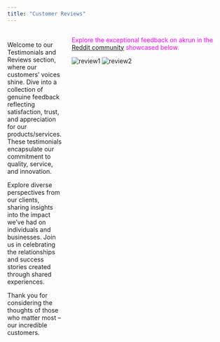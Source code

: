 ```yaml
---
title: "Customer Reviews"
---
```

:::: {.columns}

::: {.column width="40%"}
<p style="font-size:25px;"> 
Welcome to our Testimonials and Reviews section, where our customers' voices shine. Dive into a collection of genuine feedback reflecting satisfaction, trust, and appreciation for our products/services. These testimonials encapsulate our commitment to quality, service, and innovation.

Explore diverse perspectives from our clients, sharing insights into the impact we've had on individuals and businesses. Join us in celebrating the relationships and success stories created through shared experiences.

Thank you for considering the thoughts of those who matter most – our incredible customers.
</p>
:::

::: {.column width="60%}

<p> <span style="color: magenta">Explore the exceptional feedback on akrun in the [Reddit community](https://www.reddit.com/r/rstats/comments/m32h4q/user_akrun_on_stackoverflow/) showcased below.</span></p>

![review1](IMG_4841.jpeg)
![review2](IMG_4842.jpeg)
:::
::::